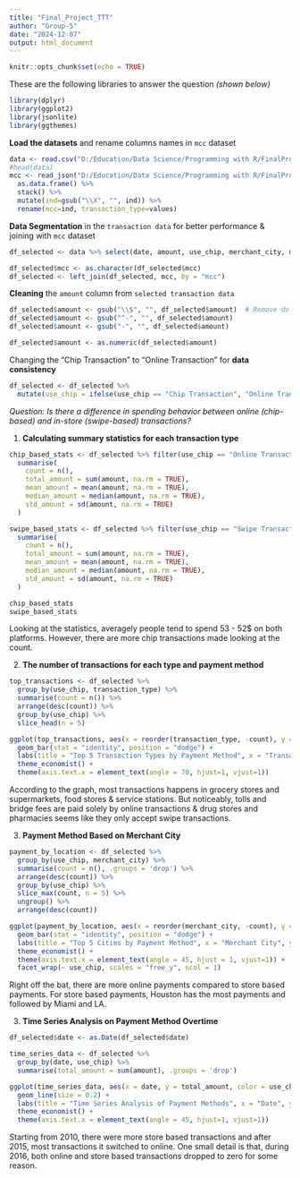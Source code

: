 ```yaml
---
title: "Final_Project_TTT"
author: "Group-5"
date: "2024-12-07"
output: html_document
---
```


```r
knitr::opts_chunk$set(echo = TRUE)
```

These are the following libraries to answer the question *(shown below)*

```r
library(dplyr)
library(ggplot2)
library(jsonlite)
library(ggthemes)
```

**Load the datasets** and rename columns names in `mcc` dataset

```r
data <- read.csv("D:/Education/Data Science/Programming with R/FinalProject/transactions_data.csv")
#head(data)
mcc <- read_json("D:/Education/Data Science/Programming with R/FinalProject/mcc_codes.json") %>% 
  as.data.frame() %>% 
  stack() %>% 
  mutate(ind=gsub("\\X", "", ind)) %>% 
  rename(mcc=ind, transaction_type=values)
```

**Data Segmentation** in the `transaction data` for better performance & joining with `mcc` dataset

```r
df_selected <- data %>% select(date, amount, use_chip, merchant_city, mcc, client_id)

df_selected$mcc <- as.character(df_selected$mcc)
df_selected <- left_join(df_selected, mcc, by = "mcc")
```

**Cleaning** the `amount` column from `selected transaction data`

```r
df_selected$amount <- gsub("\\$", "", df_selected$amount)  # Remove dollar signs
df_selected$amount <- gsub("^-", "", df_selected$amount) 
df_selected$amount <- gsub("-", "", df_selected$amount)

df_selected$amount <- as.numeric(df_selected$amount)
```

Changing the "Chip Transaction" to "Online Transaction" for **data consistency**

```r
df_selected <- df_selected %>% 
  mutate(use_chip = ifelse(use_chip == "Chip Transaction", "Online Transaction", use_chip))
```

*Question: Is there a difference in spending behavior between online (chip-based) and in-store (swipe-based) transactions?*

1.  **Calculating summary statistics for each transaction type**

```r
chip_based_stats <- df_selected %>% filter(use_chip == "Online Transaction") %>%
  summarise(
    count = n(),
    total_amount = sum(amount, na.rm = TRUE),
    mean_amount = mean(amount, na.rm = TRUE),
    median_amount = median(amount, na.rm = TRUE),
    std_amount = sd(amount, na.rm = TRUE)
  )

swipe_based_stats <- df_selected %>% filter(use_chip == "Swipe Transaction") %>%
  summarise(
    count = n(),
    total_amount = sum(amount, na.rm = TRUE),
    mean_amount = mean(amount, na.rm = TRUE),
    median_amount = median(amount, na.rm = TRUE),
    std_amount = sd(amount, na.rm = TRUE)
  )

chip_based_stats
swipe_based_stats
```

Looking at the statistics, averagely people tend to spend 53 - 52\$ on both platforms. However, there are more chip transactions made looking at the count.

2.  **The number of transactions for each type and payment method**

```r
top_transactions <- df_selected %>%
  group_by(use_chip, transaction_type) %>%
  summarise(count = n()) %>%
  arrange(desc(count)) %>%
  group_by(use_chip) %>%
  slice_head(n = 5)

ggplot(top_transactions, aes(x = reorder(transaction_type, -count), y = count, fill = use_chip)) +
  geom_bar(stat = "identity", position = "dodge") +
  labs(title = "Top 5 Transaction Types by Payment Method", x = "Transaction Type", y = "Count", color = "Payment Method") +
  theme_economist() +
  theme(axis.text.x = element_text(angle = 70, hjust=1, vjust=1))
```

According to the graph, most transactions happens in grocery stores and supermarkets, food stores & service stations. But noticeably, tolls and bridge fees are paid solely by online transactions & drug stores and pharmacies seems like they only accept swipe transactions.

3.  **Payment Method Based on Merchant City**

```r
payment_by_location <- df_selected %>%
  group_by(use_chip, merchant_city) %>%
  summarise(count = n(), .groups = 'drop') %>%
  arrange(desc(count)) %>%
  group_by(use_chip) %>%
  slice_max(count, n = 5) %>%
  ungroup() %>% 
  arrange(desc(count))

ggplot(payment_by_location, aes(x = reorder(merchant_city, -count), y = count, fill = use_chip)) +
  geom_bar(stat = "identity", position = "dodge") +
  labs(title = "Top 5 Cities by Payment Method", x = "Merchant City", y = "Total Transactions", color = "Payment Methods") +
  theme_economist() +
  theme(axis.text.x = element_text(angle = 45, hjust = 1, vjust=1)) +
  facet_wrap(~ use_chip, scales = "free_y", ncol = 1)
```

Right off the bat, there are more online payments compared to store based payments. For store based payments, Houston has the most payments and followed by Miami and LA.

3.  **Time Series Analysis on Payment Method Overtime**

```r
df_selected$date <- as.Date(df_selected$date)

time_series_data <- df_selected %>%
  group_by(date, use_chip) %>%
  summarise(total_amount = sum(amount), .groups = 'drop')

ggplot(time_series_data, aes(x = date, y = total_amount, color = use_chip, group = use_chip)) +
  geom_line(size = 0.2) +
  labs(title = "Time Series Analysis of Payment Methods", x = "Date", y = "Total Amount", color = "Payment Methods") +
  theme_economist() +
  theme(axis.text.x = element_text(angle = 45, hjust=1, vjust=1))
```

Starting from 2010, there were more store based transactions and after 2015, most transactions it switched to online. One small detail is that, during 2016, both online and store based transactions dropped to zero for some reason.
